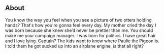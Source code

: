 
## About

<AboutDesc />

You know the way you feel when you see a picture of two otters holding hands? That's how you're gonna feel every day.
My mother cried the day I was born because she knew she’d never be prettier than me. You should make me your campaign
manager. I was born for politics. I have great hair and I love lying. Captain? The kids want to know where
Paulie the Pigeon is. I told them he got sucked up into an airplane engine, is that all right?
